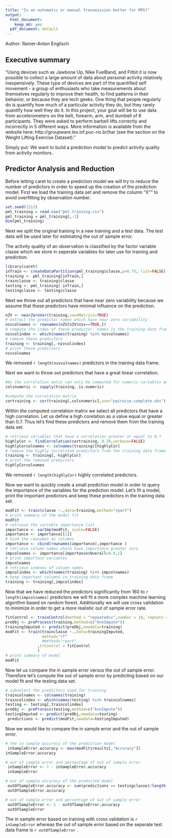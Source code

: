 ```yaml
---
title: "Is an automatic or manual transmission better for MPG?"
output:
  html_document:
    keep_md: yes
  pdf_document: default
---
```

Author: Rainer-Anton Englisch

## Executive summary

"Using devices such as Jawbone Up, Nike FuelBand, and Fitbit it is now possible to collect a large amount of data about personal activity relatively inexpensively. These type of devices are part of the quantified self movement - a group of enthusiasts who take measurements about themselves regularly to improve their health, to find patterns in their behavior, or because they are tech geeks. One thing that people regularly do is quantify how much of a particular activity they do, but they rarely quantify how well they do it. In this project, your goal will be to use data from accelerometers on the belt, forearm, arm, and dumbell of 6 participants. They were asked to perform barbell lifts correctly and incorrectly in 5 different ways. More information is available from the website here: http://groupware.les.inf.puc-rio.br/har (see the section on the Weight Lifting Exercise Dataset)."

Simply put: We want to build a prediction model to predict activity quality from activity monitors. 

## Predictor Analysis and Reduction 
Before letting caret to create a prediction model we will try to reduce the number of predictors in order to speed up the creation of the prediction model. First we load the training data set and remove the column "X"" to avoid overfitting by observation number.

```r
set.seed(1312)
pml_training = read.csv("pml-training.csv")
pml_training = pml_training[,-1]
dim(pml_training)
```

Next we split the original training in a new training and a test data. The test data will be used later for estimating the out of sample error.

The activity quality of an observation is classified by the factor variable classe which we store in seperate variables for later use for training and prediction.

```r
library(caret)
inTrain <- createDataPartition(pml_training$classe,p=0.75, list=FALSE)
training <- pml_training[inTrain,]
trainclasse <- training$classe
testing <- pml_training[-inTrain,]
testingclasse <- testing$classe
```

Next we throw out all predictors that have near zero variability because we assume
that these predictors have minimal influence on the prediction.

```r
nZV <- nearZeroVar(training,saveMetrics=TRUE)
# extract the predictor names which have near zero variability
nzvcolnames <- rownames(nZV[nZV$nzv==TRUE,])
# compute the index of these predictor  names in the training data frame
nzvcolindex <- which(names(training) %in% nzvcolnames)
# remove these predictors
training <- training[,-nzvcolindex]
# print these predictors
nzvcolnames
```
We removed `r length(nzvcolnames)` predictors in the training data frame.

Next we want to throw out predictors that have a great linear correlation.

```r
#As the correlation matix can only be computed for numeric variables we need to identify numeric variables
colsnumeric <- sapply(training, is.numeric)

#compute the correlation matrix
cortraining <- cor(training[,colsnumeric],use="pairwise.complete.obs")
```

Within the computed correlation matrix we select all predictors that have a high correlation. Let us define a high corelation as a value equal or greater than 0.7. Thus let's find these predictors and remove them from the training data set.
```r
# retrieve variables that have a correlation greater or equal to 0.7
highlyCor <- findCorrelation(cortraining, 0.70,verbose=FALSE)
highlyCorcolnames <- colnames(training)[highlyCor]
# remove the highly correlated predictors from the training data frame
training <- training[,-highlyCor]
# print the removed predictors
highlyCorcolnames
```
We removed `r length(highlyCor)` highly correlated predictors.

Now we want to quickly create  a small prediction model in order to
query the importance of the variables for the prediction model.
Let's fit a model, print the important predictors and keep these predictors in the training data set.
```r
modFit <- train(classe ~.,data=training,method="rpart")
# print summary of the model fit
modFit
# retrieve the variable importance list
importance <- varImp(modFit, scale=FALSE)
importance <- importance[[1]]
# bind the rownames as columns 
importance <- cbind(rownames(importance),importance )
# retrieve column names which have importance greater zero
impcolnames <- importance[importance$Overall>0.0,1]
# print important variables
impcolnames
# retrieve indexes of column names
impcolindex <- which(names(training) %in% impcolnames)
# keep important columns in training data frame
training <- training[,impcolindex]
```
Now that we have reduced the predictors significantly from 160 to `r length(impcolnames)` predictors we will fit a more complex machine learning algorithm based on random forest. Additionally we will use cross validation to minimize in order to get a more realistic out of sample error rate.

```r
fitControl <- trainControl(method = "repeatedcv",number = 10, repeats = 10)
preObj <- preProcess(training,method=c("knnImpute"))
trainingImputed <- predict(preObj,newdata=training)
modFit <- train(trainclasse ~.,data=trainingImputed,
                method="rf"
                #method="rpart"
              ,trControl = fitControl
              )
# print summary of model
modFit
```

Now let us compare the in sample error versus the out of sample error. Therefore let's compute the out of sample error by predicting based on our model fit and the testing data set.
```r
# subselect the predictors used for training
traincolnames <- colnames(training)
traincolindex <- which(names(testing) %in% traincolnames)
testing <- testing[,traincolindex]
preObj <- preProcess(testing,method=c("knnImpute"))
testingImputed <- predict(preObj,newdata=testing)
 predictions <- predict(modFit,newdata=testingImputed)
```

Now we would like to compare the in sample error and the out of sample error.
```r
# the in sample accuracy of the prediction model
 inSampleError.accuracy <- max(modFit$results[,"Accuracy"])
inSampleError.accuracy

# out of sample error and percentage of out of sample error
 inSampleError <- 1 - inSampleError.accuracy
 inSampleError

# out of sample accuracy of the predicted model
 outOfSampleError.accuracy <- sum(predictions == testingclasse)/length(predictions)
 outOfSampleError.accuracy

# out of sample error and percentage of out of sample error
 outOfSampleError <- 1 - outOfSampleError.accuracy
 outOfSampleError
```
The in sample error based on training with cross validation is `r inSampleError` whereas the out of sample error based on the seperate test data frame is `r outOfSampleError` .


